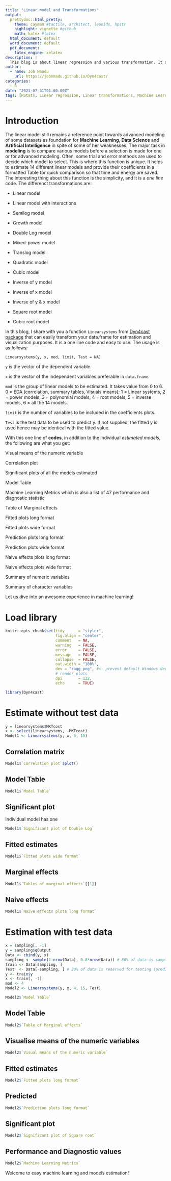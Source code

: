 ```yaml
---
title: "Linear model and Transformations"
output:
  prettydoc::html_pretty:
    theme: cayman #tactile, architect, leonids, hpstr
    highlight: vignette #github
    math: katex #latex
  html_document: default
  word_document: default
  pdf_document: 
    latex_engine: xelatex
description: |
  This blog is about linear regression and various transformation. It shows the power of one line of code.
author:
  - name: Job Nmadu
    url: https://jobnmadu.github.io/Dyn4cast/
categories:
  - R
date: "2023-07-31T01:00:00Z"
tags: [RStats, Linear regression, Linear transformations, Machine Learning]
---
```


# Introduction

The linear model still remains a reference point towards advanced modeling of some datasets as foundation for **Machine Learning**, **Data Science** and **Artificial Intelligence** in spite of some of her weaknesses. The major task in **modeling** is to compare various models before a selection is made for one or for advanced modeling. Often, some trial and error methods are used to decide which model to select. This is where this function is unique. It helps to estimate 14 different linear models and provide their coefficients in a formatted Table for quick comparison so that time and energy are saved. The interesting thing about this function is the simplicity, and it is a _one line_ code. The differenct transformations are:

- Linear model

- Linear model with interactions

- Semilog model

- Growth model

- Double Log model

- Mixed-power model

- Translog model

- Quadratic model

- Cubic model

- Inverse of y model

- Inverse of x model

- Inverse of y & x model

- Square root model

- Cubic root model


In this blog, I share with you a function `Linearsystems` from [Dyn4cast package](https://jobnmadu.github.io/Dyn4cast/) that can easily transform your data.frame for estimation and visualization purposes. It is a one line code and easy to use. The usage is as follows:

`Linearsystems(y, x, mod, limit, Test = NA)`

`y` is the vector of the dependent variable.  

`x` is the vector of the independent variables preferable in `data.frame`.  

`mod` is the group of linear models to be estimated. It takes value from 0 to 6. 0 = EDA (correlation, summary tables, Visuals means); 1 = Linear systems, 2 = power models, 3 = polynomial models, 4 = root models, 5 = inverse models, 6 = all the 14 models.  

`limit` is the number of variables to be included in the coefficients plots.  

`Test` is the test data to be used to predict y. If not supplied, the fitted y is used hence may be identical with the fitted value.  

With this one line of **codes**, in addition to the individual _estimated models_, the following are what you get:

Visual means of the numeric variable

Correlation plot	

Significant plots of all the models estimated	

Model Table	

Machine Learning Metrics which is also a list of 47 performance and diagnostic statistic	

Table of Marginal effects	

Fitted plots long format	

Fitted plots wide format	

Prediction plots long format	

Prediction plots wide format	

Naive effects plots long format	

Naive effects plots wide format	

Summary of numeric variables	

Summary of character variables	

Let us dive into an awesome experience in machine learning!

# Load library

```r
knitr::opts_chunk$set(tidy      = "styler",
                      fig.align = "center",
                      comment   = NA,
                      warning   = FALSE,
                      error     = FALSE,
                      message   = FALSE,
                      collapse  = FALSE,
                      out.width = "100%",
                      dev = "ragg_png", #<- prevent default Windows device to
                      # render plots
                      dpi       = 132,
                      echo      = TRUE)
```


```r
library(Dyn4cast)
```

# Estimate without test data

```r
y = linearsystems$MKTcost
x <- select(linearsystems, -MKTcost)
Model1 <- Linearsystems(y, x, 6, 15)
```

## Correlation matrix

```r
Model1$`Correlation plot`$plot()
```


## Model Table

```r
Model1$`Model Table`
```


## Significant plot

Individual model has one

```r
Model1$`Significant plot of Double Log`
```


## Fitted estimates

```r
Model1$`Fitted plots wide format`
```

## Marginal effects

```r
Model1$`Tables of marginal effects`[[1]]
```

## Naive effects

```r
Model1$`Naive effects plots long format`
```

# Estimation with test data

```r

x = sampling[, -1]
y = sampling$qOutput
Data <- cbind(y, x)
sampling <- sample(1:nrow(Data), 0.8*nrow(Data)) # 80% of data is sampled for training the model
train <- Data[sampling, ]
Test  <- Data[-sampling, ] # 20% of data is reserved for testing (predicting) the model
y <- train$y
x <- train[, -1]
mod <- 4
Model2 <- Linearsystems(y, x, 4, 15, Test)

```


```r
Model2$`Model Table`
```

## Model Table

```r
Model2$`Table of Marginal effects`

```

## Visualise means of the numeric variables

```r
Model2$`Visual means of the numeric variable`
```

## Fitted estimates

```r

Model2$`Fitted plots long format`
```

## Predicted 

```r
Model2$`Prediction plots long format`
```

## Significant plot

```r

Model2$`Significant plot of Square root`
```

## Performance and Diagnostic values

```r

Model2$`Machine Learning Metrics`
```

Welcome to easy machine learning and models estimation!

